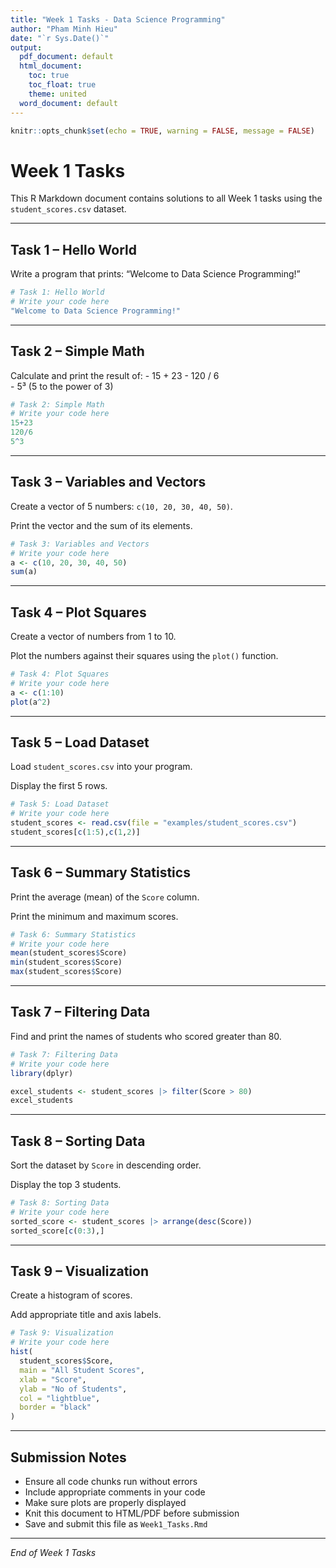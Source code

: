 ```yaml
---
title: "Week 1 Tasks - Data Science Programming"
author: "Pham Minh Hieu"
date: "`r Sys.Date()`"
output:
  pdf_document: default
  html_document: 
    toc: true
    toc_float: true
    theme: united
  word_document: default
---
```


```r
knitr::opts_chunk$set(echo = TRUE, warning = FALSE, message = FALSE)
```

# Week 1 Tasks

This R Markdown document contains solutions to all Week 1 tasks using the `student_scores.csv` dataset.

------------------------------------------------------------------------

## Task 1 – Hello World

Write a program that prints: "Welcome to Data Science Programming!"

```r
# Task 1: Hello World
# Write your code here
"Welcome to Data Science Programming!"

```

------------------------------------------------------------------------

## Task 2 – Simple Math

Calculate and print the result of: - 15 + 23 - 120 / 6\
- 5³ (5 to the power of 3)

```r
# Task 2: Simple Math
# Write your code here
15+23
120/6
5^3

```

------------------------------------------------------------------------

## Task 3 – Variables and Vectors

Create a vector of 5 numbers: `c(10, 20, 30, 40, 50)`.

Print the vector and the sum of its elements.

```r
# Task 3: Variables and Vectors
# Write your code here
a <- c(10, 20, 30, 40, 50)
sum(a)

```

------------------------------------------------------------------------

## Task 4 – Plot Squares

Create a vector of numbers from 1 to 10.

Plot the numbers against their squares using the `plot()` function.

```r
# Task 4: Plot Squares
# Write your code here
a <- c(1:10)
plot(a^2)
```

------------------------------------------------------------------------

## Task 5 – Load Dataset

Load `student_scores.csv` into your program.

Display the first 5 rows.

```r
# Task 5: Load Dataset
# Write your code here
student_scores <- read.csv(file = "examples/student_scores.csv")
student_scores[c(1:5),c(1,2)]
```

------------------------------------------------------------------------

## Task 6 – Summary Statistics

Print the average (mean) of the `Score` column.

Print the minimum and maximum scores.

```r
# Task 6: Summary Statistics
# Write your code here
mean(student_scores$Score)
min(student_scores$Score)
max(student_scores$Score)

```

------------------------------------------------------------------------

## Task 7 – Filtering Data

Find and print the names of students who scored greater than 80.

```r
# Task 7: Filtering Data
# Write your code here
library(dplyr)

excel_students <- student_scores |> filter(Score > 80)
excel_students
```

------------------------------------------------------------------------

## Task 8 – Sorting Data

Sort the dataset by `Score` in descending order.

Display the top 3 students.

```r
# Task 8: Sorting Data
# Write your code here
sorted_score <- student_scores |> arrange(desc(Score))
sorted_score[c(0:3),]
```

------------------------------------------------------------------------

## Task 9 – Visualization

Create a histogram of scores.

Add appropriate title and axis labels.

```r
# Task 9: Visualization
# Write your code here
hist(
  student_scores$Score,
  main = "All Student Scores",
  xlab = "Score",
  ylab = "No of Students",
  col = "lightblue",
  border = "black"
)
```

------------------------------------------------------------------------

## Submission Notes

-   Ensure all code chunks run without errors
-   Include appropriate comments in your code
-   Make sure plots are properly displayed
-   Knit this document to HTML/PDF before submission
-   Save and submit this file as `Week1_Tasks.Rmd`

------------------------------------------------------------------------

*End of Week 1 Tasks*
